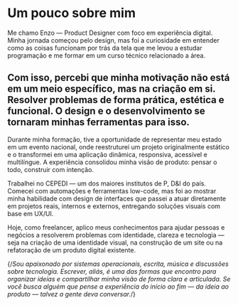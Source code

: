 <h1 className="text-2xl font-medium">Um pouco sobre mim</h1>

<div className="prose prose-neutral leading-normal dark:prose-invert prose-headings:mb-4 prose-img:m-auto prose-img:rounded-sm prose-hr:my-8 prose-hr:bg-neutral-800 prose-hr:h-px prose-hr:border-0 prose-a:text-rose-400 prose-a:no-underline prose-a:hover:underline prose-headings:mt-0 prose-h2:text-rose-400 prose-h3:text-rose-400 prose-h3:mb-2 prose-h3:text-base prose-h3:font-bold">

Me chamo Enzo — Product Designer com foco em experiência digital. Minha jornada começou pelo design, mas foi a curiosidade em entender como as coisas funcionam por trás da tela que me levou a estudar programação e me formar em um curso técnico relacionado a área.

## Com isso, percebi que minha motivação não está em um meio específico, mas na criação em si. Resolver problemas de forma prática, estética e funcional. O design e o desenvolvimento se tornaram minhas ferramentas para isso.

Durante minha formação, tive a oportunidade de representar meu estado em um evento nacional, onde reestruturei um projeto originalmente estático e o transformei em uma aplicação dinâmica, responsiva, acessível e multilíngue. A experiência consolidou minha visão de produto: pensar o todo, construir com intenção.

Trabalhei no CEPEDI — um dos maiores institutos de P, D&I do país. Comecei com automações e ferramentas low-code, mas foi ao mostrar minha habilidade com design de interfaces que passei a atuar diretamente em projetos reais, internos e externos, entregando soluções visuais com base em UX/UI.

Hoje, como freelancer, aplico meus conhecimentos para ajudar pessoas e negócios a resolverem problemas com identidade, clareza e tecnologia — seja na criação de uma identidade visual, na construção de um site ou na refatoração de um produto digital existente.

{/*Sou apaixonado por sistemas operacionais, escrita, música e discussões sobre tecnologia. Escrever, aliás, é uma das formas que encontro para organizar ideias e compartilhar minha visão de forma clara e articulada. Se você busca alguém que pense a experiência do início ao fim — da ideia ao produto — talvez a gente deva conversar.*/}

</div>